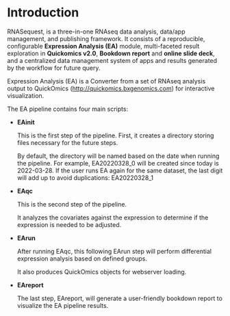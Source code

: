 # Introduction

RNASequest, is a three-in-one RNAseq data analysis, data/app management, and publishing framework. It consists of a reproducible, configurable **Expression Analysis (EA)** module, multi-faceted result exploration in **Quickomics v2.0**, **Bookdown report** and **online slide deck**, and a centralized data management system of apps and results generated by the workflow for future query.

Expression Analysis (EA) is a Converter from a set of RNAseq analysis output to QuickOmics ([http://quickomics.bxgenomics.com](http://quickomics.bxgenomics.com){target="_blank"}) for interactive visualization.

The EA pipeline contains four main scripts:

  - **EAinit**
  
    This is the first step of the pipeline. First, it creates a directory storing files necessary for the future steps.
    
    By default, the directory will be named based on the date when running the pipeline. For example, EA20220328_0 will be created since today is 2022-03-28. If the user runs EA again for the same dataset, the last digit will add up to avoid duplications: EA20220328_1
    
    
  - **EAqc**
  
    This is the second step of the pipeline. 
    
    It analyzes the covariates against the expression to determine if the expression is needed to be adjusted.
  
  
  - **EArun**
  
    After running EAqc, this following EArun step will perform differential expression analysis based on defined groups.
    
    It also produces QuickOmics objects for webserver loading.


  - **EAreport**
  
    The last step, EAreport, will generate a user-friendly bookdown report to visualize the EA pipeline results.
